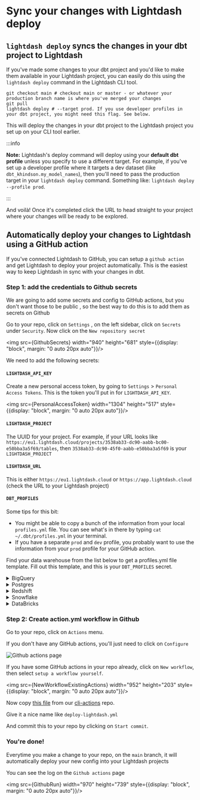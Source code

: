 
# Sync your changes with Lightdash deploy

## `lightdash deploy` syncs the changes in your dbt project to Lightdash

If you've made some changes to your dbt project and you'd like to make them available in your Lightdash project, you can easily do this using the `lightdash deploy` command in the Lightdash CLI tool.

```shell
git checkout main # checkout main or master - or whatever your production branch name is where you've merged your changes
git pull
lightdash deploy # --target prod. If you use developer profiles in your dbt project, you might need this flag. See below.
```

This will deploy the changes in your dbt project to the Lightdash project you set up on your CLI tool earlier.

:::info

**Note:** Lightdash's deploy command will deploy using your **default dbt profile** unless you specify to use a different target. For example, if you've set up a developer profile where it targets a dev dataset (like `dbt_khindson.my_model_names`), then you'll need to pass the production target in your `lightdash deploy` command. Something like: `lightdash deploy --profile prod`.

:::

And voilà! Once it's completed click the URL to head straight to your project where your changes will be ready to be explored.

## Automatically deploy your changes to Lightdash using a GitHub action

If you've connected Lightdash to GitHub, you can setup a `github action` and get Lightdash to deploy your project automatically. This is the easiest way to keep Lightdash in sync with your changes in dbt.

### Step 1: add the credentials to Github secrets

We are going to add some secrets and config to GitHub actions, but you don't want those to be public , so the best way to do this is to add them as secrets on Github

Go to your repo, click on `Settings` , on the left sidebar, click on `Secrets` under `Security`. Now click on the `New repository secret`

  <img src={GithubSecrets} width="940" height="681" style={{display: "block", margin: "0 auto 20px auto"}}/>

We need to add the following secrets:

#### `LIGHTDASH_API_KEY`

Create a new personal access token, by going to `Settings` > `Personal Access Tokens`. This is the token you'll put in for `LIGHTDASH_API_KEY`.  

  <img src={PersonalAccessToken} width="1304" height="517" style={{display: "block", margin: "0 auto 20px auto"}}/>

#### `LIGHTDASH_PROJECT`

The UUID for your project. For example, if your URL looks like `https://eu1.lightdash.cloud/projects/3538ab33-dc90-aabb-bc00-e50bba3a5f69/tables`, then `3538ab33-dc90-45f0-aabb-e50bba3a5f69` is your `LIGHTDASH_PROJECT`  

#### `LIGHTDASH_URL`

This is either `https://eu1.lightdash.cloud` or `https://app.lightdash.cloud` (check the URL to your Lightdash project)

#### `DBT_PROFILES`

Some tips for this bit: 

- You might be able to copy a bunch of the information from your local `profiles.yml` file. You can see what's in there by typing `cat ~/.dbt/profiles.yml` in your terminal.
- If you have a separate `prod` and `dev` profile, you probably want to use the information from your `prod` profile for your GitHub action.

Find your data warehouse from the list below to get a profiles.yml file template. Fill out this template, and this is your `DBT_PROFILES` secret.

<details>
  <summary>BigQuery</summary>
  BigQuery OAuth:

  Step 1: create a secret called `GOOGLE_APPLICATION_CREDENTIALS` 
  
  Add the service account credentials (the JSON file) that you want to use for your GitHub action. It should look something like this:

  ```json
  {
  "type": "service_account",
  "project_id": "jaffle_shop",
  "private_key_id": "12345",
  "private_key": "-----BEGIN PRIVATE KEY----- ... -----END PRIVATE KEY-----\n",
  "client_email": "jaffle_shop@jaffle_shop.iam.gserviceaccount.com",
  "client_id": "12345",
  "auth_uri": "https://accounts.google.com/o/oauth2/auth",
  "token_uri": "https://oauth2.googleapis.com/token",
  "auth_provider_x509_cert_url": "https://www.googleapis.com/oauth2/v1/certs",
  "client_x509_cert_url": "https://www.googleapis.com/robot/v1/metadata/x509/jaffle_shop"
  }
  ```

  Step 2: create another secret called `DBT_PROFILES`

  Copy-paste this template into the secret and fill out the details 

  ```yaml
  [my-bigquery-db]: # this is the name of your project
    target: dev
    outputs:
      dev:
        type: bigquery
        method: oauth
        keyfile: keyfile.json # no need to change this! We'll automatically use the keyfile you created in the last step.
        project: [GCP project id]
        dataset: [the name of your dbt dataset]
  ``` 

  More info in dbt's profiles docs: https://docs.getdbt.com/reference/warehouse-profiles/bigquery-profile#service-account-file
</details>

<details>
  <summary>Postgres</summary>
  Postgres profile configuration:

  ```yaml
  company-name:
    target: dev
    outputs:
      dev:
        type: postgres
        host: [hostname]
        user: [username]
        password: [password]
        port: [port]
        dbname: [database name]
        schema: [dbt schema]
        threads: [1 or more]
        keepalives_idle: 0
        connect_timeout: 10
        retries: 1  
  ```

  More info in dbt's profiles docs: https://docs.getdbt.com/reference/warehouse-profiles/postgres-profile#profile-configuration
</details>

<details>
  <summary>Redshift</summary>
  Redshift password-based authentication:

  ```yaml
  company-name:
    target: dev
    outputs:
      dev:
        type: redshift
        host: [hostname.region.redshift.amazonaws.com]
        user: [username]
        password: [password]
        port: 5439
        dbname: analytics
        schema: analytics
        threads: 4
        keepalives_idle: 240 
        connect_timeout: 10 
        ra3_node: true # enables cross-database sources
  ```

  More info in dbt's profiles docs: https://docs.getdbt.com/reference/warehouse-profiles/redshift-profile#password-based-authentication
</details>

<details>
  <summary>Snowflake</summary> 
  User / Password authentication:

  ```yaml
  my-snowflake-db:
    target: dev
    outputs:
      dev:
        type: snowflake
        account: [account id]

        # User/password auth
        user: [username]
        password: [password]

        role: [user role]
        database: [database name]
        warehouse: [warehouse name]
        schema: [dbt schema]
        threads: [1 or more]
        client_session_keep_alive: False
        query_tag: [anything]
  ```

  More info in dbt's profiles docs: https://docs.getdbt.com/reference/warehouse-profiles/snowflake-profile#user--password-authentication
</details>

<details>
  <summary>DataBricks</summary>
  Set up a DataBricks target:

  ```yaml
  your_profile_name:
   target: dev
   outputs:
      dev:
        type: databricks
        catalog: [optional catalog name, if you are using Unity Catalog, only available in dbt-databricks>=1.1.1]
        schema: [schema name]
        host: [yourorg.databrickshost.com]
        http_path: [/sql/your/http/path]
        token: [dapiXXXXXXXXXXXXXXXXXXXXXXX] # Personal Access Token (PAT)
        threads: [1 or more]
  ```

  More info in dbt's profiles docs: https://docs.getdbt.com/reference/warehouse-profiles/bigquery-profile#service-account-json
</details>

### Step 2: Create action.yml workflow in Github

Go to your repo, click on `Actions` menu.

If you don't have any GitHub actions, you'll just need to click on `Configure`

![Github actions page](./assets/github-actions.png)

If you have some GitHub actions in your repo already, click on `New workflow`, then select `setup a workflow yourself`.

<img src={NewWorkflowExistingActions} width="952" height="203" style={{display: "block", margin: "0 auto 20px auto"}}/>

Now copy [this file](https://github.com/lightdash/cli-actions/blob/main/action.yml) from our [cli-actions](https://github.com/lightdash/cli-actions) repo.

Give it a nice name like `deploy-lightdash.yml`

And commit this to your repo by clicking on `Start commit`.

### You're done!

Everytime you make a change to your repo, on the `main` branch, it will automatically deploy your new config into your Lightdash projects

You can see the log on the `Github actions` page

<img src={GithubRun} width="970" height="739" style={{display: "block", margin: "0 auto 20px auto"}}/>

